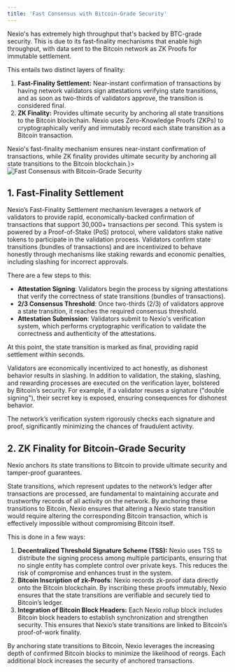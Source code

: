```yaml
---
title: 'Fast Consensus with Bitcoin-Grade Security'
---
```


Nexio's has extremely high throughput that's backed by BTC-grade security. This is due to its fast-finality mechanisms that enable high throughput, with data sent to the Bitcoin network as ZK Proofs for immutable settlement.

This entails two distinct layers of finality:

1. **Fast-Finality Settlement:** Near-instant confirmation of transactions by having network validators sign attestations verifying state transitions, and as soon as two-thirds of validators approve, the transition is considered final.
2. **ZK Finality:** Provides ultimate security by anchoring all state transitions to the Bitcoin blockchain. Nexio uses Zero-Knowledge Proofs (ZKPs) to cryptographically verify and immutably record each state transition as a Bitcoin transaction.

<Frame caption={<i>Nexio's fast-finality mechanism ensures near-instant confirmation of transactions, while ZK finality provides ultimate security by anchoring all state transitions to the Bitcoin blockchain.</i>}>
  <img src="/images/image-5.png" alt="Fast Consensus with Bitcoin-Grade Security" />
</Frame>

## 1. Fast-Finality Settlement

Nexio’s Fast-Finality Settlement mechanism leverages a network of validators to provide rapid, economically-backed confirmation of transactions that support 30,000+ transactions per second. This system is powered by a Proof-of-Stake (PoS) protocol, where validators stake native tokens to participate in the validation process. Validators confirm state transitions (bundles of transactions) and are incentivized to behave honestly through mechanisms like staking rewards and economic penalties, including slashing for incorrect approvals.

There are a few steps to this:

* **Attestation Signing**: Validators begin the process by signing attestations that verify the correctness of state transitions (bundles of transactions).
* **2/3 Consensus Threshold**: Once two-thirds (2/3) of validators approve a state transition, it reaches the required consensus threshold.
* **Attestation Submission**: Validators submit to Nexio's verification system, which performs cryptographic verification to validate the correctness and authenticity of the attestations.

At this point, the state transition is marked as final, providing rapid settlement within seconds.

Validators are economically incentivized to act honestly, as dishonest behavior results in slashing. In addition to validation, the staking, slashing, and rewarding processes are executed on the verification layer, bolstered by Bitcoin’s security. For example, if a validator reuses a signature ("double signing"), their secret key is exposed, ensuring consequences for dishonest behavior.

The network’s verification system rigorously checks each signature and proof, significantly minimizing the chances of fraudulent activity.

## 2. ZK Finality for Bitcoin-Grade Security

Nexio anchors its state transitions to Bitcoin to provide ultimate security and tamper-proof guarantees.

State transitions, which represent updates to the network’s ledger after transactions are processed, are fundamental to maintaining accurate and trustworthy records of all activity on the network. By anchoring these transitions to Bitcoin, Nexio ensures that altering a Nexio state transition would require altering the corresponding Bitcoin transaction, which is effectively impossible without compromising Bitcoin itself.

This is done in a few ways:

1. **Decentralized Threshold Signature Scheme (TSS):** Nexio uses TSS to distribute the signing process among multiple participants, ensuring that no single entity has complete control over private keys. This reduces the risk of compromise and enhances trust in the system.
2. **Bitcoin Inscription of zk-Proofs:** Nexio records zk-proof data directly onto the Bitcoin blockchain. By inscribing these proofs immutably, Nexio ensures that the state transitions are verifiable and securely tied to Bitcoin’s ledger.
3. **Integration of Bitcoin Block Headers:** Each Nexio rollup block includes Bitcoin block headers to establish synchronization and strengthen security. This ensures that Nexio’s state transitions are linked to Bitcoin’s proof-of-work finality.

By anchoring state transitions to Bitcoin, Nexio leverages the increasing depth of confirmed Bitcoin blocks to minimize the likelihood of reorgs. Each additional block increases the security of anchored transactions.
